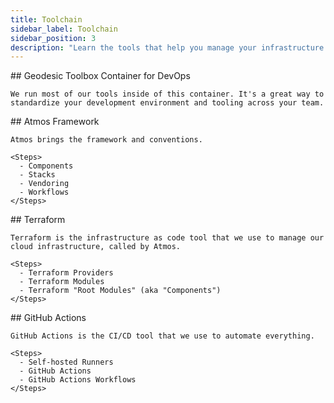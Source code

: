 ```yaml
---
title: Toolchain
sidebar_label: Toolchain
sidebar_position: 3
description: "Learn the tools that help you manage your infrastructure as code."
---
```



<Steps>

  <Step>
    ## <StepNumber/> Geodesic Toolbox Container for DevOps

    We run most of our tools inside of this container. It's a great way to standardize your development environment and tooling across your team.
  </Step>

  <Step>
    ## <StepNumber/> Atmos Framework

    Atmos brings the framework and conventions.

    <Steps>
      - Components
      - Stacks
      - Vendoring
      - Workflows
    </Steps>

  </Step>

  <Step>
    ## <StepNumber/> Terraform

    Terraform is the infrastructure as code tool that we use to manage our cloud infrastructure, called by Atmos.

    <Steps>
      - Terraform Providers
      - Terraform Modules
      - Terraform "Root Modules" (aka "Components")
    </Steps>
  </Step>

  <Step>
    ## <StepNumber/> GitHub Actions

    GitHub Actions is the CI/CD tool that we use to automate everything.

    <Steps>
      - Self-hosted Runners
      - GitHub Actions
      - GitHub Actions Workflows
    </Steps>
  </Step>

</Steps>

